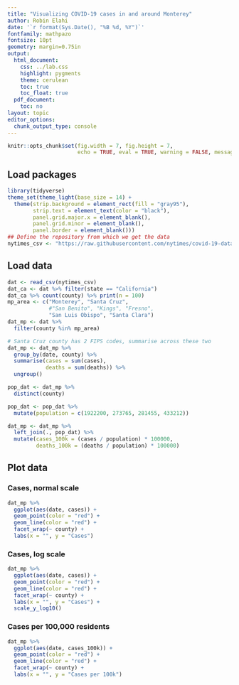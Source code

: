 ```yaml
---
title: "Visualizing COVID-19 cases in and around Monterey"
author: Robin Elahi
date: '`r format(Sys.Date(), "%B %d, %Y")`'
fontfamily: mathpazo
fontsize: 10pt
geometry: margin=0.75in
output:
  html_document:
    css: ../lab.css
    highlight: pygments
    theme: cerulean
    toc: true
    toc_float: true
  pdf_document:
    toc: no
layout: topic
editor_options:
  chunk_output_type: console
---
```


```r
knitr::opts_chunk$set(fig.width = 7, fig.height = 7, 
                      echo = TRUE, eval = TRUE, warning = FALSE, message = FALSE)
```

## Load packages

```r
library(tidyverse)
theme_set(theme_light(base_size = 14) +
  theme(strip.background = element_rect(fill = "gray95"),
        strip.text = element_text(color = "black"), 
        panel.grid.major.x = element_blank(), 
        panel.grid.minor = element_blank(), 
        panel.border = element_blank()))
## Define the repository from which we get the data
nytimes_csv <- "https://raw.githubusercontent.com/nytimes/covid-19-data/master/us-counties.csv"
```

## Load data

```r
dat <- read_csv(nytimes_csv)
dat_ca <- dat %>% filter(state == "California")
dat_ca %>% count(county) %>% print(n = 100)
mp_area <- c("Monterey", "Santa Cruz", 
             #"San Benito", "Kings", "Fresno", 
             "San Luis Obispo", "Santa Clara")
dat_mp <- dat %>% 
  filter(county %in% mp_area)
```

```r
# Santa Cruz county has 2 FIPS codes, summarise across these two
dat_mp <- dat_mp %>% 
  group_by(date, county) %>% 
  summarise(cases = sum(cases), 
            deaths = sum(deaths)) %>% 
  ungroup()
```

```r
pop_dat <- dat_mp %>% 
  distinct(county)

pop_dat <- pop_dat %>% 
  mutate(population = c(1922200, 273765, 281455, 433212))
```

```r
dat_mp <- dat_mp %>% 
  left_join(., pop_dat) %>% 
  mutate(cases_100k = (cases / population) * 100000, 
         deaths_100k = (deaths / population) * 100000)
```


## Plot data

### Cases, normal scale

```r
dat_mp %>% 
  ggplot(aes(date, cases)) + 
  geom_point(color = "red") + 
  geom_line(color = "red") + 
  facet_wrap(~ county) + 
  labs(x = "", y = "Cases")
```

### Cases, log scale

```r
dat_mp %>% 
  ggplot(aes(date, cases)) + 
  geom_point(color = "red") + 
  geom_line(color = "red") + 
  facet_wrap(~ county) + 
  labs(x = "", y = "Cases") + 
  scale_y_log10()
```

### Cases per 100,000 residents

```r
dat_mp %>% 
  ggplot(aes(date, cases_100k)) + 
  geom_point(color = "red") + 
  geom_line(color = "red") + 
  facet_wrap(~ county) + 
  labs(x = "", y = "Cases per 100k") 
```
